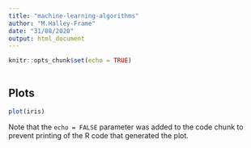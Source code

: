 ```yaml
---
title: "machine-learning-algorithms"
author: "M.Halley-Frame"
date: "31/08/2020"
output: html_document
---
```


```r
knitr::opts_chunk$set(echo = TRUE)
```

```r




```

## Plots

```r
plot(iris)


```

Note that the `echo = FALSE` parameter was added to the code chunk to prevent printing of the R code that generated the plot.

